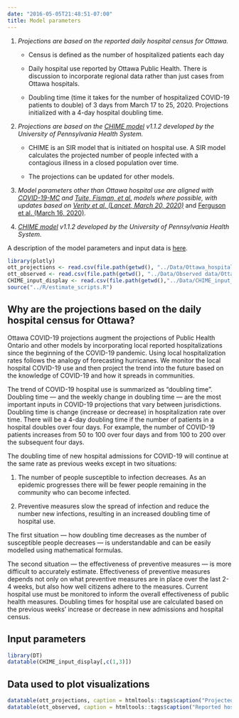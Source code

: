 ```yaml
---
date: "2016-05-05T21:48:51-07:00"
title: Model parameters
---
```


1) *Projections are based on the reported daily hospital census for Ottawa.*  

    - Census is defined as the number of hospitalized patients each day  

    - Daily hospital use reported by Ottawa Public Health. There is discussion to incorporate regional data rather than just cases from Ottawa hospitals. 

    - Doubling time (time it takes for the number of hospitalized COVID-19 patients to double) of 3 days from March 17 to 25, 2020. Projections initialized with a 4-day hospital doubling time. 

2) *Projections are based on the [CHIME model](https://penn-chime.phl.io/) v1.1.2 developed by the University of Pennsylvania Health System.* 

    - CHIME is an SIR model that is initiated on hospital use. A SIR model calculates the projected number of people infected with a contagious illness in a closed population over time. 

    - The projections can be updated for other models. 

3) *Model parameters other than Ottawa hospital use are aligned with [COVID-19-MC](https://www.covid-19-mc.ca/interactive-model) and [Tuite, Fisman, et al.](https://www.medrxiv.org/content/10.1101/2020.03.24.20042705v1) models where possible, with updates based on [Verity et al. (Lancet, March 20, 2020)](https://www.thelancet.com/journals/laninf/article/PIIS1473-3099(20)30243-7/fulltext)* and [Ferguson et al. (March 16, 2020)](https://www.imperial.ac.uk/media/imperial-college/medicine/sph/ide/gida-fellowships/Imperial-College-COVID19-NPI-modelling-16-03-2020.pdf). 

4) *[CHIME model](https://penn-chime.phl.io/) v1.1.2 developed by the University of Pennsylvania Health System.*  

A description of the model parameters and input data is [here](#parameters). 

```r
library(plotly)
ott_projections <- read.csv(file.path(getwd(), "../Data/Ottawa_hospitalization_estimates_COVID.csv"))
ott_observed <- read.csv(file.path(getwd(), "../Data/Observed data/Ottawa_Observed_COVID_Hospital_Use.csv"))
CHIME_input_display <- read.csv(file.path(getwd(),"../Data/CHIME_input_display.csv"))
source("../R/estimate_scripts.R")
```

## Why are the projections based on the daily hospital census for Ottawa? 

Ottawa COVID-19 projections augment the projections of Public Health Ontario and other models by incorporating local reported hospitalizations since the beginning of the COVID-19 pandemic. Using local hospitalization rates follows the analogy of forecasting hurricanes. We monitor the local hospital COVID-19 use and then project the trend into the future based on the knowledge of COVID-19 and how it spreads in communities. 

The trend of COVID-19 hospital use is summarized as “doubling time”. Doubling time — and the weekly change in doubling time — are the most important inputs in COVID-19 projections that vary between jurisdictions. Doubling time is change (increase or decrease) in hospitalization rate over time. There will be a 4-day doubling time if the number of patients in a hospital doubles over four days. For example, the number of COVID-19 patients increases from 50 to 100 over four days and from 100 to 200 over the subsequent four days.  

The doubling time of new hospital admissions for COVID-19 will continue at the same rate as previous weeks except in two situations:  

1) The number of people susceptible to infection decreases. As an epidemic progresses there will be fewer people remaining in the community who can become infected.  

2) Preventive measures slow the spread of infection and reduce the number new infections, resulting in an increased doubling time of hospital use. 

The first situation — how doubling time decreases as the number of susceptible people decreases — is understandable and can be easily modelled using mathematical formulas. 

The second situation — the effectiveness of preventive measures — is more difficult to accurately estimate. Effectiveness of preventive measures depends not only on what preventive measures are in place over the last 2-4 weeks, but also how well citizens adhere to the measures. Current hospital use must be monitored to inform the overall effectiveness of public health measures. Doubling times for hospital use are calculated based on the previous weeks’ increase or decrease in new admissions and hospital census.  

## Input parameters {#parameters}

```r
library(DT)
datatable(CHIME_input_display[,c(1,3)])
```

## Data used to plot visualizations

```r
datatable(ott_projections, caption = htmltools::tags$caption("Projected data", style="font-size: 20px"), options = list(scrollX = TRUE))
datatable(ott_observed, caption = htmltools::tags$caption("Reported hospital use and deaths from Ottawa Public Health", style="font-size: 20px"), options = list(scrollX = TRUE))
```